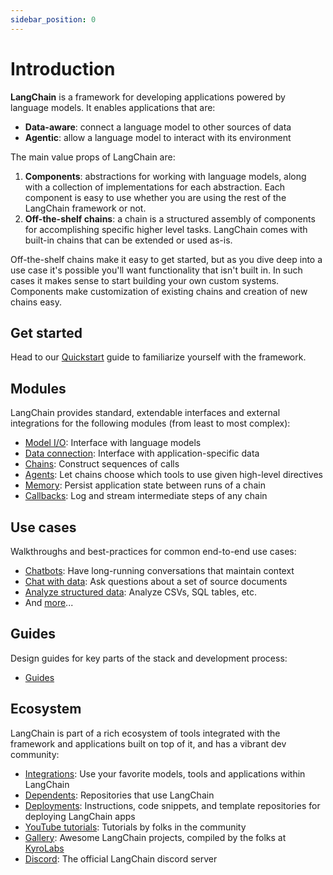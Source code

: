 ```yaml
---
sidebar_position: 0
---
```


# Introduction

**LangChain** is a framework for developing applications powered by language models. It enables applications that are:
- **Data-aware**: connect a language model to other sources of data
- **Agentic**: allow a language model to interact with its environment

The main value props of LangChain are:
1. **Components**: abstractions for working with language models, along with a collection of implementations for each abstraction. Each component is easy to use whether you are using the rest of the LangChain framework or not.
2. **Off-the-shelf chains**: a chain is a structured assembly of components for accomplishing specific higher level tasks. LangChain comes with built-in chains that can be extended or used as-is.

Off-the-shelf chains make it easy to get started, but as you dive deep into a use case it's possible you'll want functionality that isn't built in.
In such cases it makes sense to start building your own custom systems. Components make customization of existing chains and creation of new chains easy.

## Get started

Head to our [Quickstart](/docs/get_started/quickstart.html) guide to familiarize yourself with the framework.

## Modules

LangChain provides standard, extendable interfaces and external integrations for the following modules (from least to most complex):

- [Model I/O](/docs/modules/model_io.html): Interface with language models
- [Data connection](/docs/modules/data_io.html): Interface with application-specific data
- [Chains](/docs/modules/chains.html): Construct sequences of calls
- [Agents](/docs/modules/agents.html): Let chains choose which tools to use given high-level directives
- [Memory](/docs/modules/memory.html): Persist application state between runs of a chain
- [Callbacks](/docs/modules/callbacks/getting_started.html): Log and stream intermediate steps of any chain

## Use cases

Walkthroughs and best-practices for common end-to-end use cases:

- [Chatbots](/docs/use_cases/chatbots.html): Have long-running conversations that maintain context
- [Chat with data](/docs/use_cases/question_answering.html): Ask questions about a set of source documents
- [Analyze structured data](/docs/use_cases/tabular.html): Analyze CSVs, SQL tables, etc.
- And [more](/docs/use_cases.html)...

## Guides

Design guides for key parts of the stack and development process:

- [Guides](/docs/guides.html)

## Ecosystem

LangChain is part of a rich ecosystem of tools integrated with the framework and applications built on top of it, and has a vibrant dev community:

- [Integrations](/docs/ecosystem/integrations.html): Use your favorite models, tools and applications within LangChain
- [Dependents](/docs/ecosystem/dependents.html): Repositories that use LangChain
- [Deployments](/docs/ecosystem/deployments.html): Instructions, code snippets, and template repositories for deploying LangChain apps
- [YouTube tutorials](/docs/examples/ecosystem/youtube.html): Tutorials by folks in the community
- [Gallery](https://github.com/kyrolabs/awesome-langchain): Awesome LangChain projects, compiled by the folks at [KyroLabs](https://kyrolabs.com)
- [Discord](https://discord.gg/6adMQxSpJS): The official LangChain discord server